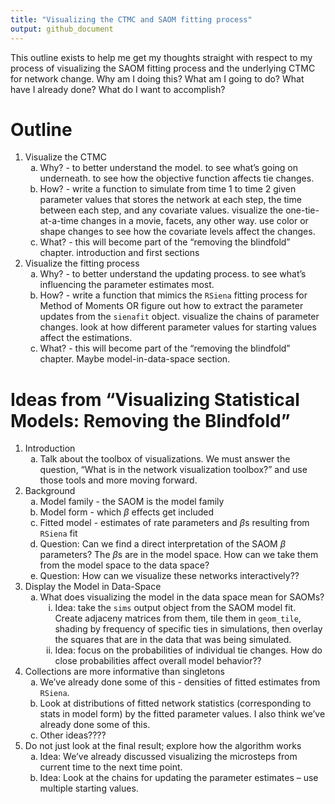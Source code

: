 ```yaml
---
title: "Visualizing the CTMC and SAOM fitting process"
output: github_document
---
```


This outline exists to help me get my thoughts straight with respect to my process of visualizing the SAOM fitting process and the underlying CTMC for network change. Why am I doing this? What am I going to do? What have I already done? What do I want to accomplish? 

# Outline

1. Visualize the CTMC
    a. Why? - to better understand the model. to see what's going on underneath. to see how the objective function affects tie changes.
    b. How? - write a function to simulate from time 1 to time 2 given parameter values that stores the network at each step, the time between each step, and any covariate values. visualize the one-tie-at-a-time changes in a movie, facets, any other way. use color or shape changes to see how the covariate levels affect the changes.
    c. What? - this will become part of the "removing the blindfold" chapter. introduction and first sections
2. Visualize the fitting process
    a. Why? - to better understand the updating process. to see what's influencing the parameter estimates most. 
    b. How? - write a function that mimics the `RSiena` fitting process for Method of Moments OR figure out how to extract the parameter updates from the `sienafit` object. visualize the chains of parameter changes. look at how different parameter values for starting values affect the estimations.
    c. What? - this will become part of the "removing the blindfold" chapter. Maybe model-in-data-space section. 
    
# Ideas from "Visualizing Statistical Models: Removing the Blindfold"

1. Introduction
    a. Talk about the toolbox of visualizations. We must answer the question, "What is in the network visualization toolbox?" and use those tools and more moving forward.
2. Background 
    a. Model family - the SAOM is the model family
    b. Model form - which $\beta$ effects get included
    c. Fitted model - estimates of rate parameters and $\beta$s resulting from `RSiena` fit
    d. Question: Can we find a direct interpretation of the SAOM $\beta$ parameters? The $\beta$s are in the model space. How can we take them from the model space to the data space? 
    e. Question: How can we visualize these networks interactively?? 
3. Display the Model in Data-Space
    a. What does visualizing the model in the data space mean for SAOMs? 
        i. Idea: take the `sims` output object from the SAOM model fit. Create adjaceny matrices from them, tile them in `geom_tile`, shading by frequency of specific ties in simulations, then overlay the squares that are in the data that was being simulated. 
        ii. Idea: focus on the probabilities of individual tie changes. How do close probabilities affect overall model behavior?? 
4. Collections are more informative than singletons
    a. We've already done some of this - densities of fitted estimates from `RSiena`. 
    b. Look at distributions of fitted network statistics (corresponding to stats in model form) by the fitted parameter values. I also think we've already done some of this. 
    c. Other ideas????
5. Do not just look at the final result; explore how the algorithm works
    a. Idea: We've already discussed visualizing the microsteps from current time to the next time point.
    b. Idea: Look at the chains for updating the parameter estimates -- use multiple starting values. 
